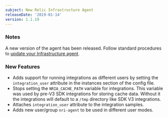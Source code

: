 ```yaml
---
subject: New Relic Infrastructure Agent
releaseDate: '2019-01-14'
version: 1.1.19
---
```


### Notes

A new version of the agent has been released. Follow standard procedures to [update your Infrastructure agent](/docs/infrastructure/new-relic-infrastructure/installation/update-infrastructure-agent).

### New Features

* Adds support for running integrations as different users by setting the `integration_user` attribute in the instances section of the config file.
* Stops setting the `NRIA_CACHE_PATH` variable for integrations. This variable was used by pre-V3 SDK integrations for storing cache data. Without it the integrations will default to a `/tmp` directory like SDK V3 integrations.
* Attaches `integration_user` attribute to the integration samples.
* Adds new user/group `nri-agent` to be used in different user modes.
